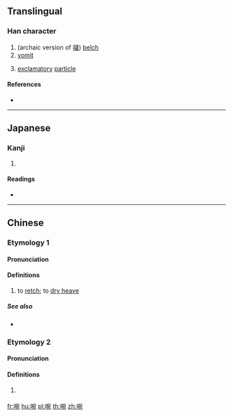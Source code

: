 ==Translingual==

===Han character===
{{Han char|rn=30|rad=口|as=08|sn=11|four=|canj=RJNU|ids=⿰口宛}}

# (archaic version of [[噦]]) [[belch]]
# [[vomit]]
# {{lb|mul|Dialect}} [[exclamatory]] [[particle]]

====References====
* {{Han ref|kx=0196.050|dkj=03826|hdz=10646.080|uh=5558|ud=21848}}

----

==Japanese==

===Kanji===
{{ja-kanji|grade=|rs=口08}}

# {{defn|lang=ja|sort=口08}}

====Readings====
* {{ja-readings|on=[[えん]] (en), [[せつ]] (setsu), [[えつ]] (etsu)|kun=}}

----

==Chinese==

===Etymology 1===
{{zh-forms}}

====Pronunciation====
{{zh-pron
|m=yè
|cat=v
}}

====Definitions====
{{zh-hanzi}}

# to [[retch]]; to [[dry heave]]

=====See also=====
* {{zh-l|噦}}

===Etymology 2===
{{zh-forms}}

====Pronunciation====
{{zh-pron
|m=wā
|w=0ueq
|cat=part
}}

====Definitions====
{{zh-hanzi}}

# {{lb|zh|Wu}} {{non-gloss definition|emphasizing particle}}

{{attention|zh|please check}}

[[fr:啘]]
[[hu:啘]]
[[pl:啘]]
[[th:啘]]
[[zh:啘]]